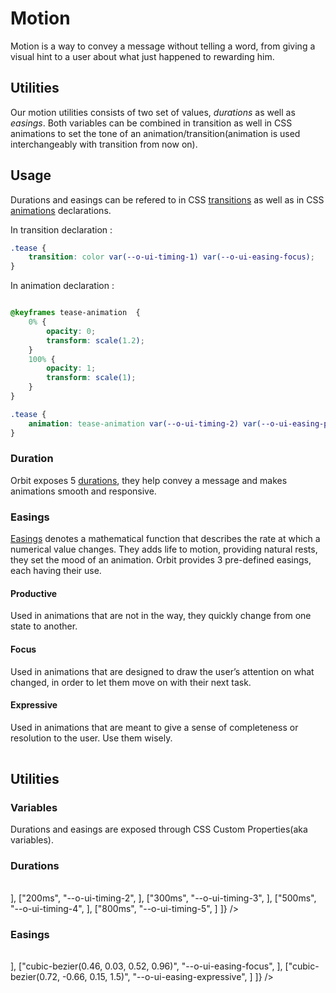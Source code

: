 
<Meta
    title="Materials/Motion"
    id="motion"
/>

# Motion

<Tagline>Motion is a way to convey a message without telling a word, from giving a visual hint to a user about what just happened to rewarding him.</Tagline>

## Utilities

Our motion utilities consists of two set of values, *durations* as well as *easings*. Both variables can be combined in transition as well in CSS animations to set the tone of an animation/transition(animation is used interchangeably with transition from now on).

## Usage

Durations and easings can be refered to in CSS [transitions](https://developer.mozilla.org/en-US/docs/Web/CSS/CSS_Transitions/Using_CSS_transitions) as well as in CSS [animations](https://developer.mozilla.org/en-US/docs/Web/CSS/CSS_Animations/Using_CSS_animations) declarations.

In transition declaration :

```css
.tease {
    transition: color var(--o-ui-timing-1) var(--o-ui-easing-focus);
}
```

In animation declaration :

```css

@keyframes tease-animation  {
    0% {
        opacity: 0;
        transform: scale(1.2);
    }
    100% {
        opacity: 1;
        transform: scale(1);
    }
}

.tease {
    animation: tease-animation var(--o-ui-timing-2) var(--o-ui-easing-productive);
}

```

### Duration

Orbit exposes 5 [durations](https://developer.mozilla.org/en-US/docs/Web/CSS/transition-duration), they help convey a message and makes animations smooth and responsive.

<Table
    columns={[
        { title: "Duration", headerStyle: { width: "200px" }, rowClassName: "code f7 o-90" },
        { title: "Value", headerStyle: { width: "200px" }, rowClassName: "code f7 o-90" }
    ]}
    rows={[
        ["t1", "100ms"],
        ["t2", "200ms"],
        ["t3", "300ms"],
        ["t4", "500ms"],
        ["t5", "800ms"]
    ]}
/>

### Easings

[Easings](https://developer.mozilla.org/en-US/docs/Web/CSS/easing-function) denotes a mathematical function that describes the rate at which a numerical value changes. They adds life to motion, providing natural rests, they set the mood of an animation. Orbit provides 3 pre-defined easings, each having their use.

#### Productive

Used in animations that are not in the way, they quickly change from one state to another.

#### Focus

Used in animations that are designed to draw the user’s attention on what changed, in order to let them move on with their next task.

#### Expressive

Used in animations that are meant to give a sense of completeness or resolution to the user. Use them wisely.

<Table
    columns={[
        { title: "Easing", headerStyle: { width: "200px" }, rowClassName: "code f7 o-90" },
        { title: "Value", headerStyle: { width: "400px" }, rowClassName: "code f7 o-90" }
    ]}
    rows={[
        ["productive", "cubic-bezier(0.22, 0.61, 0.36, 1)"],
        ["focus", "cubic-bezier(0.46, 0.03, 0.52, 0.96)"],
        ["expressive", "cubic-bezier(0.72, -0.66, 0.15, 1.5)"]
    ]}
/>

## Utilities

### Variables

Durations and easings are exposed through CSS Custom Properties(aka variables).

### Durations

<Table
    columns={[
        { title: "Value", headerStyle: { width: "200px" }, rowClassName: "code f7 o-90" },
        { title: "Variable", headerStyle: { width: "200px" }, rowClassName: "code f7 o-90" },
        { title: "Example", headerStyle: { width: "500px" } }
    ]}
    rows={[
        ["100ms", "--o-ui-timing-1", <MotionSample duration="100"/>],
        ["200ms", "--o-ui-timing-2", <MotionSample duration="200"/>],
        ["300ms", "--o-ui-timing-3", <MotionSample duration="300"/>],
        ["500ms", "--o-ui-timing-4", <MotionSample duration="500"/>],
        ["800ms", "--o-ui-timing-5", <MotionSample duration="800"/>]
    ]}
/>

### Easings

<Table
    columns={[
        { title: "Value", headerStyle: { width: "350px" }, rowClassName: "code f7 o-90" },
        { title: "Variable", headerStyle: { width: "250px" }, rowClassName: "code f7 o-90" },
        { title: "Example", headerStyle: { width: "325px" } }
    ]}
    rows={[
        ["cubic-bezier(0.22, 0.61, 0.36, 1)", "--o-ui-easing-productive", <MotionSample duration="500" easing="(0.22, 0.61, 0.36, 1)"/>],
        ["cubic-bezier(0.46, 0.03, 0.52, 0.96)", "--o-ui-easing-focus", <MotionSample duration="500" easing="(0.46, 0.03, 0.52, 0.96)"/>],
        ["cubic-bezier(0.72, -0.66, 0.15, 1.5)", "--o-ui-easing-expressive", <MotionSample duration="800" easing="(0.72, -0.66, 0.15, 1.5)"/>]
    ]}
/>

